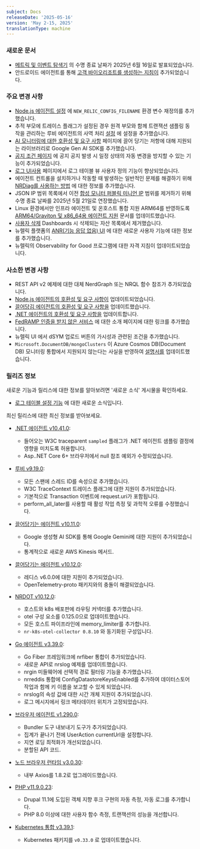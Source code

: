```yaml
---
subject: Docs
releaseDate: '2025-05-16'
version: 'May 2-15, 2025'
translationType: machine
---
```


### 새로운 문서

* [메트릭 및 이벤트 탐색기](/eol/2025/05/metrics-and-event-explorer/) 의 수명 종료 날짜가 2025년 6월 16일로 발표되었습니다.
* 안드로이드 에이전트를 통해 [고객 바이오리조트를 생성하는 지침이](/docs/mobile-monitoring/new-relic-mobile-android/install-configure/android-agent-custom-Interaction/) 추가되었습니다.

### 주요 변경 사항

* [Node.js 에이전트 설정](/docs/apm/agents/nodejs-agent/installation-configuration/nodejs-agent-configuration/#filename) 에 `NEW_RELIC_CONFIG_FILENAME` 환경 변수 재정의를 추가했습니다.
* 추적 부모에 트레이스 플래그가 설정된 경우 원격 부모와 함께 트랜잭션 샘플링 동작을 관리하는 루비 에이전트의 사역 처리 [설정](/docs/apm/agents/ruby-agent/configuration/ruby-agent-configuration/#distributed_tracing-sampler-remote_parent_sampled) 에 설정을 추가했습니다.
* [AI 모니터링에 대한 호환성 및 요구 사항](/docs/ai-monitoring/compatibility-requirements-ai-monitoring/) 페이지에 끌어 당기는 저항에 대해 지원되는 라이브러리로 Google Gen AI SDK를 추가했습니다.
* [공지 조건 페이지](/docs/alerts/create-alert/create-alert-condition/alert-conditions/#disable-health-status-reporting) 에 공지 공지 발생 시 일정 상태의 자동 변경을 방지할 수 있는 기능이 추가되었습니다.
* [로그 UI사용](/docs/logs/ui-data/use-logs-ui/#customizable-table-views) 페이지에서 로그 테이블 뷰 사용자 정의 기능이 향상되었습니다.
* 에이전트 컨트롤을 설치하거나 작동할 때 발생하는 일반적인 문제를 해결하기 위해 [NRDiag를 사용하는 방법](/docs/new-relic-control/agent-control/troubleshooting/#nrdiag) 에 대한 정보를 추가했습니다.
* JSON IP 범위 목록에서 이전 [합성 모니터 퍼블릭 미니언 IP](/docs/synthetics/synthetic-monitoring/administration/synthetic-public-minion-ips/#dynamic-ip-addresses) 범위를 제거하기 위해 수명 종료 날짜를 2025년 5월 21일로 연장했습니다.
* Linux 환경에서만 인프라 에이전트 및 온호스트 통합 지원 ARM64를 반영하도록 [ARM64/Graviton 및 x86\_64용 에이전트 지원](/docs/apm/agents/manage-apm-agents/configuration/support-arm-graviton-x86-64/) 문서를 업데이트했습니다.
* [사용자 삭제](/docs/accounts/accounts-billing/new-relic-one-user-management/user-management-ui-and-tasks/#delete-users) Dashboards 시 삭제되는 자산 목록에서 제거했습니다.
* 뉴렐릭 플랫폼의 [ANR(기능 응답 없음) UI](/docs/mobile-monitoring/mobile-monitoring-ui/application-not-responding/#view-anr-new-relic) 에 대한 새로운 사용자 기능에 대한 정보를 추가했습니다.
* [](/docs/accounts/accounts-billing/new-relic-one-pricing-billing/eligibility-guidelines-new-relic-nonprofit-program/#exceptions)뉴렐릭의 Observability for Good 프로그램에 대한 자격 지침이 업데이트되었습니다.

### 사소한 변경 사항

* REST API v2 예제에 대한 대체 NerdGraph 또는 NRQL 함수 참조가 추가되었습니다.
* [Node.js 에이전트의 호환성 및 요구 사항이](/docs/apm/agents/nodejs-agent/getting-started/compatibility-requirements-nodejs-agent/) 업데이트되었습니다.
* [끌어당김 에이전트의 호환성 및 요구 사항을](/docs/apm/agents/python-agent/getting-started/compatibility-requirements-python-agent/) 업데이트했습니다.
* [.NET 에이전트의 호환성 및 요구 사항을](/docs/apm/agents/net-agent/getting-started/net-agent-compatibility-requirements/) 업데이트합니다.
* [FedRAMP 인증을 받지 않은 서비스](/docs/security/security-privacy/compliance/certificates-standards-regulations/fedramp/#not-scope) 에 대한 소개 페이지에 대한 링크를 추가했습니다.
* [](/docs/mobile-monitoring/new-relic-mobile-ios/configuration/upload-dsyms-bitcode-apps/#mobile-ui)뉴렐릭 UI 에서 dSYM 업로드 버튼의 가시성과 관련된 조건을 추가했습니다.
* `Microsoft.DocumentDB/mongoClusters` 이 Azure Cosmos DB(Document DB) 모니터링 통합에서 지원되지 않는다는 사실을 반영하여 [설명서를](/docs/infrastructure/microsoft-azure-integrations/azure-integrations-list/azure-cosmos-db-document-db-monitoring-integration/#metric-data) 업데이트했습니다.

### 릴리즈 정보

새로운 기능과 릴리스에 대한 정보를 알아보려면 &apos;새로운 소식&apos; 게시물을 확인하세요.

* [로그 테이블 설정 기능](/whats-new/2025/05/whats-new-05-06-log-table-settings/) 에 대한 새로운 소식입니다.

최신 릴리스에 대한 최신 정보를 받아보세요.

* [.NET 에이전트 v10.41.0](/docs/release-notes/agent-release-notes/net-release-notes/net-agent-10-41-0/):

  * 들어오는 W3C traceparent `sampled` 플래그가 .NET 에이전트 샘플링 결정에 영향을 미치도록 허용합니다.
  * Asp..NET Core 6+ 브라우저에서 null 참조 예외가 수정되었습니다.

* [루비 v9.19.0](/docs/release-notes/agent-release-notes/ruby-release-notes/ruby-agent-9-19-0/):

  * 모든 스팬에 스레드 ID를 속성으로 추가했습니다.
  * W3C TraceContext 트레이스 플래그에 대한 지원이 추가되었습니다.
  * 기본적으로 Transaction 이벤트에 request.uri가 포함됩니다.
  * perform\_all\_later를 사용할 때 활성 작업 측정 및 과학적 오류를 수정했습니다.

* [끌어당기는 에이전트 v10.11.0](/docs/release-notes/agent-release-notes/python-release-notes/python-agent-101100/):

  * Google 생성형 AI SDK를 통해 Google Gemini에 대한 지원이 추가되었습니다.
  * 통계적으로 새로운 AWS Kinesis 메서드.

* [끌어당기는 에이전트 v10.12.0](/docs/release-notes/agent-release-notes/python-release-notes/python-agent-101200/):

  * 레디스 v6.0.0에 대한 지원이 추가되었습니다.
  * OpenTelemetry-proto 패키지와의 충돌이 해결되었습니다.

* [NRDOT v10.12.0](/docs/release-notes/nrdot-release-notes/nrdot-2025-05-06/):

  * 호스트와 k8s 배포판에 라우팅 커넥터를 추가했습니다.
  * otel 구성 요소를 0.125.0으로 업데이트했습니다.
  * 모든 호스트 파이프라인에 memory\_limiter를 추가합니다.
  * `nr-k8s-otel-collector 0.8.10` 와 동기화된 구성입니다.

* [Go 에이전트 v3.39.0](/docs/release-notes/agent-release-notes/go-release-notes/go-agent-3-39-0/):

  * Go Fiber 프레임워크에 nrfiber 통합이 추가되었습니다.
  * 새로운 API로 nrslog 예제를 업데이트했습니다.
  * nrgin 미들웨어에 선택적 경로 필터링 기능을 추가했습니다.
  * nrreddis 통합에 ConfigDatastoreKeysEnabled를 추가하여 데이터스토어 작업과 함께 키 이름을 보고할 수 있게 되었습니다.
  * nrslog의 속성 값에 대한 시간 개체 지원이 추가되었습니다.
  * 로그 메시지에서 링크 메타데이터 위치가 고정되었습니다.

* [브라우저 에이전트 v1.290.0](/docs/release-notes/new-relic-browser-release-notes/browser-agent-release-notes/browser-agent-v1.290.0/):

  * Bundler 도구 내보내기 도구가 추가되었습니다.
  * 집계가 끝나기 전에 UserAction currentUrl을 설정합니다.
  * 지연 로딩 최적화가 개선되었습니다.
  * 분할된 API 코드.

* [노드 브라우저 런타임 v3.0.30](/docs/release-notes/synthetics-release-notes/node-browser-runtime-release-notes/node-browser-runtime-3.0.30/):

  * 내부 Axios를 1.8.2로 업그레이드했습니다.

* [PHP v11.9.0.23](/docs/release-notes/agent-release-notes/php-release-notes/php-agent-11-9-0-23/):

  * Drupal 11.1에 도입된 객체 지향 후크 구현의 자동 측정, 자동 로그를 추가합니다.
  * PHP 8.0 이상에 대한 사용자 함수 측정, 트랜잭션의 성능을 개선합니다.

* [Kubernetes 통합 v3.39.1](/docs/release-notes/infrastructure-release-notes/kubernetes-integration-release-notes/kubernetes-integration-3-39-1/):

  * Kubernetes 패키지를 `v0.33.0` 로 업데이트했습니다.
